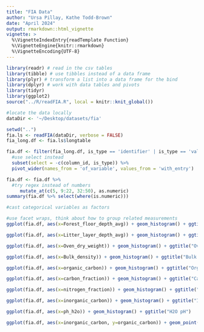 ```yaml
---
title: "FIA Data"
author: "Ursa Pillay, Kathe Todd-Brown"
date: "April 2024"
output: rmarkdown::html_vignette
vignette: >
  %\VignetteIndexEntry{readTemplate Function}
  %\VignetteEngine{knitr::rmarkdown}
  %\VignetteEncoding{UTF-8}
---
```


```r

library(readr) # read in the csv tables
library(tibble) # use tibbles instead of a data frame
library(plyr) # transform a list into a data frame for the bind
library(dplyr) # work with data tables and pivots
library(tidyr)
library(ggplot2)
source("../R/readFIA.R", local = knitr::knit_global())

#locate the data locally
dataDir <- '~/Desktop/datasets/fia'
```

```r
setwd("..")
fia.ls <- readFIA(dataDir, verbose = FALSE)
fia_long.df <- fia.ls$longtable
```

```r
fia.df <- filter(fia_long.df, is_type == 'identifier' | is_type == 'value') %>% 
  #use select instead
  subset(select = -c(column_id, is_type)) %>%
  pivot_wider(names_from = 'of_variable', values_from = 'with_entry')
```

```r
fia.df <- fia.df %>% 
  #try regex instead of numbers
     mutate_at(c(5, 9:22, 32:50), as.numeric)
summary(fia.df %>% select(where(is.numeric)))

#cast categorical variables as factors
```


```r
#use facet wraps, think about how to group related measurements
ggplot(fia.df, aes(x=Forest_floor_depth_avg)) + geom_histogram() + ggtitle("Forest Floor Depth")

ggplot(fia.df, aes(x=Litter_layer_depth_avg)) + geom_histogram() + ggtitle("Litter Layer Depth")

ggplot(fia.df, aes(x=Oven_dry_weight)) + geom_histogram() + ggtitle("Oven Dry Weight")

ggplot(fia.df, aes(x=Bulk_density)) + geom_histogram() + ggtitle("Bulk Density")

ggplot(fia.df, aes(x=organic_carbon)) + geom_histogram() + ggtitle("Organic Carbon")

ggplot(fia.df, aes(x=carbon_fraction)) + geom_histogram() + ggtitle("Carbon Fraction")

ggplot(fia.df, aes(x=nitrogen_fraction)) + geom_histogram() + ggtitle("Nitrogen Fraction")

ggplot(fia.df, aes(x=inorganic_carbon)) + geom_histogram() + ggtitle("Inorganic Carbon")

ggplot(fia.df, aes(x=ph_h2o)) + geom_histogram() + ggtitle("H2O pH")

ggplot(fia.df, aes(x=inorganic_carbon, y=organic_carbon)) + geom_point()
 
```


